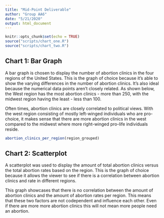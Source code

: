 ```yaml
---
title: "Mid-Point Deliverable"
author: "Group AA6"
date: "5/21/2020"
output: html_document
---
```


```r
knitr::opts_chunk$set(echo = TRUE)
source("scripts/chart_one.R")
source("scripts/chart_two.R")
```

## Chart 1: Bar Graph
A bar graph is chosen to display the number of abortion clinics in the four
regions of the United States. This is the graph of choice because it’s able to
show the varying differences in the number of abortion clinics. It’s also ideal
because the numerical data points aren’t closely related. As shown below, the
West region has the most abortion clinics - more than 250, with the midwest
region having the least - less than 100. 

Often times, abortion clinics are closely correlated to political views. With
the west region consisting of mostly left-winged individuals who are
pro-choice, it makes sense that there are more abortion clinics in the west
compared to the midwest where more right-winged pro-life individuals reside.

``` r
abortion_clinics_per_region(region_grouped)
```

## Chart 2: Scatterplot
A scatterplot was used to display the amount of total abortion clinics versus the total abortion rates based on the region. This is the graph of choice because it allows the viewer to see if there is a correlation between abortion clinics and rate in different regions.

This graph showcases that there is no correlation between the amount of abortion clinics and the amount of abortion rates per region. This means that these two factors are not codependent and influence each other. Even if there are more more abortion clinics this will not mean more people need an abortion. 
